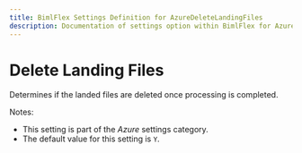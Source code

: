 ```yaml
---
title: BimlFlex Settings Definition for AzureDeleteLandingFiles
description: Documentation of settings option within BimlFlex for AzureDeleteLandingFiles
---
```

<head>
  <meta name="varigenceProduct" content="BimlFlex"></meta>
  <meta name="varigenceArticleType" content="Reference"></meta>
</head>

# Delete Landing Files

Determines if the landed files are deleted once processing is completed.

Notes:

* This setting is part of the *Azure* settings category.
* The default value for this setting is `Y`.

